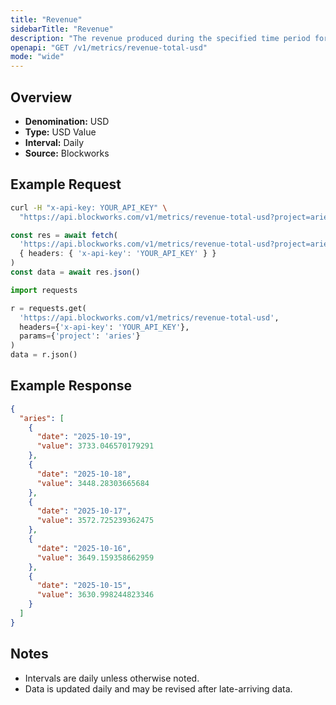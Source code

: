 ```yaml
---
title: "Revenue"
sidebarTitle: "Revenue"
description: "The revenue produced during the specified time period for given project."
openapi: "GET /v1/metrics/revenue-total-usd"
mode: "wide"
---
```


## Overview

- **Denomination:** USD
- **Type:** USD Value
- **Interval:** Daily
- **Source:** Blockworks

## Example Request

<CodeGroup>

```bash cURL
curl -H "x-api-key: YOUR_API_KEY" \
  "https://api.blockworks.com/v1/metrics/revenue-total-usd?project=aries"
```

```typescript TypeScript
const res = await fetch(
  'https://api.blockworks.com/v1/metrics/revenue-total-usd?project=aries',
  { headers: { 'x-api-key': 'YOUR_API_KEY' } }
)
const data = await res.json()
```

```python Python
import requests

r = requests.get(
  'https://api.blockworks.com/v1/metrics/revenue-total-usd',
  headers={'x-api-key': 'YOUR_API_KEY'},
  params={'project': 'aries'}
)
data = r.json()
```

</CodeGroup>

## Example Response

```json
{
  "aries": [
    {
      "date": "2025-10-19",
      "value": 3733.046570179291
    },
    {
      "date": "2025-10-18",
      "value": 3448.28303665684
    },
    {
      "date": "2025-10-17",
      "value": 3572.725239362475
    },
    {
      "date": "2025-10-16",
      "value": 3649.159358662959
    },
    {
      "date": "2025-10-15",
      "value": 3630.998244823346
    }
  ]
}
```

## Notes
- Intervals are daily unless otherwise noted.
- Data is updated daily and may be revised after late-arriving data.